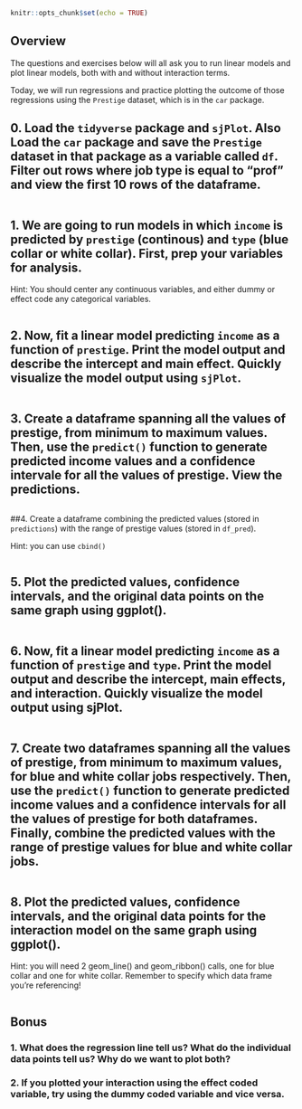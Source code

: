```r
knitr::opts_chunk$set(echo = TRUE)
```

## Overview

The questions and exercises below will all ask you to run linear models and plot linear models, both with and without interaction terms.

Today, we will run regressions and practice plotting the outcome of those regressions using the `Prestige` dataset, which is in the `car` package.

## 0. Load the `tidyverse` package and `sjPlot`. Also Load the `car` package and save the `Prestige` dataset in that package as a variable called `df`. Filter out rows where job type is equal to "prof" and view the first 10 rows of the dataframe. 

```r



```
## 1. We are going to run models in which `income` is predicted by `prestige` (continous) and `type` (blue collar or white collar). First, prep your variables for analysis.

Hint: You should center any continuous variables, and either dummy or effect code any categorical variables.

```r


```

## 2. Now, fit a linear model predicting `income` as a function of `prestige`. Print the model output and describe the intercept and main effect. Quickly visualize the model output using `sjPlot`. 

```r


```

## 3. Create a dataframe spanning all the values of prestige, from minimum to maximum values. Then, use the `predict()` function to generate predicted income values and a confidence intervale for all the values of prestige. View the predictions.

```r


```

##4. Create a dataframe combining the predicted values (stored in `predictions`) with the range of prestige values (stored in `df_pred`).

Hint: you can use `cbind()`

```r



```

## 5. Plot the predicted values, confidence intervals, and the original data points on the same graph using ggplot().

```r


```

## 6. Now, fit a linear model predicting `income` as a function of `prestige` and `type`. Print the model output and describe the intercept, main effects, and interaction. Quickly visualize the model output using sjPlot.


```r


```


## 7. Create two dataframes spanning all the values of prestige, from minimum to maximum values, for blue and white collar jobs respectively. Then, use the `predict()` function to generate predicted income values and a confidence intervals for all the values of prestige for both dataframes. Finally, combine the predicted values with the range of prestige values for blue and white collar jobs.

```r


```

## 8. Plot the predicted values, confidence intervals, and the original data points for the interaction model on the same graph using ggplot(). 

Hint: you will need 2 geom_line() and geom_ribbon() calls, one for blue collar and one for white collar. Remember to specify which data frame you're referencing!

```r

 

```

## Bonus
### 1. What does the regression line tell us? What do the individual data points tell us? Why do we want to plot both?
### 2. If you plotted your interaction using the effect coded variable, try using the dummy coded variable and vice versa. 
